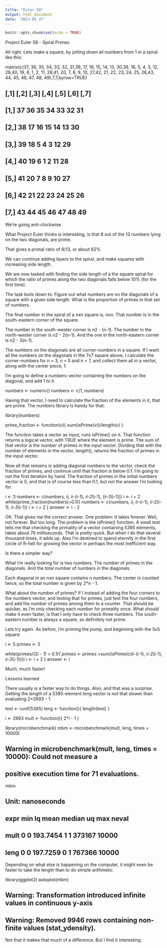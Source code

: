 ```yaml
---
title: "Euler 58"
output: html_document
date: '2023-05-27'
---
```


```r
knitr::opts_chunk$set(echo = TRUE)
```

Project Euler 58 - Spiral Primes

All right. Lets make a square, by jotting down all numbers from 1 in a spiral like this:

matrix(c(37, 36, 35, 34, 33, 32, 31,38, 17, 16, 15, 14, 13, 30,39, 18,  5,  4,  3, 12, 29,40, 19,  6,  1,  2, 11, 28,41, 20,  7,  8,  9, 10, 27,42, 21, 22, 23, 24, 25, 26,43, 44, 45, 46, 47, 48, 49),7,7,byrow=TRUE)

##      [,1] [,2] [,3] [,4] [,5] [,6] [,7]
## [1,]   37   36   35   34   33   32   31
## [2,]   38   17   16   15   14   13   30
## [3,]   39   18    5    4    3   12   29
## [4,]   40   19    6    1    2   11   28
## [5,]   41   20    7    8    9   10   27
## [6,]   42   21   22   23   24   25   26
## [7,]   43   44   45   46   47   48   49


We're going anti-clockwise.

What Project Euler thinks is interesting, is that 8 out of the 13 numbers lying on the two diagonals, are prime.

That gives a primal ratio of 8/13, or about 62%

We can continue adding layers to the spiral, and make squares with increasing side length.

We are now tasked with finding the side length of a the square spiral for which the ratio of primes along the two diagonals falls below 10% (for the first time).

The task boils down to: Figure out what numbers are on the diagonals of a square with a given side length. What is the proportion of primes in that set of numbers.

The final number in the spiral of a nxn square is, nxn. That number is in the south-eastern corner of the square.

The number in the south-wester corner is n2 - (n-1). The number in the north-wester corner is n2 - 2(n-1). And the one in the north-eastern corner is n2 - 3(n-1).

The numbers on the diagonals are all corner-numbers in a square. If I want all the numbers on the diagonals in the 7x7 square above, I calculate the corner-numbers for n = 3, n = 5 and n = 7, and collect them all in a vector, along with the center piece, 1.

I'm going to define a numbers-vector containing the numbers on the diagonal, and add 1 to it.

numbers <- numeric()
numbers <- c(1, numbers)


Having that vector, I need to calculate the fraction of the elements in it, that are prime. The numbers library is handy for that:

library(numbers)

prime_fraction <- function(v){
  sum(isPrime(v))/length(v)
}


The function takes a vector as input, runs isPrime() on it. That function returns a logical vector, with TRUE where the element is prime. The sum of that vector is the number of primes in the input vector. Dividing that with the number of elements in the vector, length(), returns the fraction of primes in the input vector.

Now all that remains is adding diagonal numbers to the vector, check the fraction of primes, and continue until that fraction is below 0.1. I'm going to run the first iteration by hand. The fraction of primes in the initial numbers vector is 0, and that is of course less than 0.1, but not the answer I'm looking for.

i <- 3
numbers <- c(numbers, i*i, i*i-(i-1), i*i-2*(i-1), (i*i-3*(i-1)))
i <- i + 2
while(prime_fraction(numbers)>0.1){
  numbers <- c(numbers, i*i, i*i-(i-1), i*i-2*(i-1), i*i-3*(i-1))
  i <- i + 2
}
answer <- i - 2


OK. That gives me the correct answer. One problem: It takes forever. Well, not forever. But too long. The problem is the isPrime() function. A small test tells me that checking the primality of a vector containing 5385 elements, takes about 70 milliseconds. That is pretty quick. But when I do that several thousand times, it adds up.
Also I'm destined to spend eternity in the first circle of R-hell for growing the vector in perhaps the most inefficient way.

Is there a simpler way?

What I'm really looking for is two numbers. The number of primes in the diagonals. And the total number of numbers in the diagonals.

Each diagonal in an nxn square contains n numbers. The center is counted twice, so the total number is given by 2*n - 1.

What about the number of primes? If I instead of adding the four corners to the numbers vector, and testing that for primes, just test the four numbers, and add the number of primes among them to a counter. That should be quicker, as I'm only checking each number for primality once. What should make it even faster, is that I only have to check three numbers. The south-eastern number is always a square, so definitely not prime.

Lets try again. As before, I'm priming the pump, and beginning with the 5x5 square:

i <- 5
primes <- 3

while(primes/(2*i - 1) > 0.1){
  primes <- primes +sum(isPrime(c(i*i-(i-1), i*i-2*(i-1), i*i-3*(i-1))))
  i <- i + 2
}
answer <- i


Much, much faster!

Lessons learned

There usually is a faster way to do things. Also, and that was a surprise. Getting the length of a 5385-element long vector is not that slower than evaluating 2*2693 - 1.

test <- runif(5385)
leng <- function(){
  length(test)
}

i <- 2693
mult <- function(){
  2*i - 1
}

library(microbenchmark)
mbm <- microbenchmark(mult, leng, times = 10000)

## Warning in microbenchmark(mult, leng, times = 10000): Could not measure a
## positive execution time for 71 evaluations.

mbm

## Unit: nanoseconds
##  expr min lq     mean median uq    max neval
##  mult   0  0 193.7454      1  1 373167 10000
##  leng   0  0 197.7259      0  1 767366 10000


Depending on what else is happening on the computer, it might even be faster to take the length than to do simple arithmetic.

library(ggplot2)
autoplot(mbm)

## Warning: Transformation introduced infinite values in continuous y-axis

## Warning: Removed 9946 rows containing non-finite values (stat_ydensity).


Not that it makes that much of a difference. But I find it interesting.